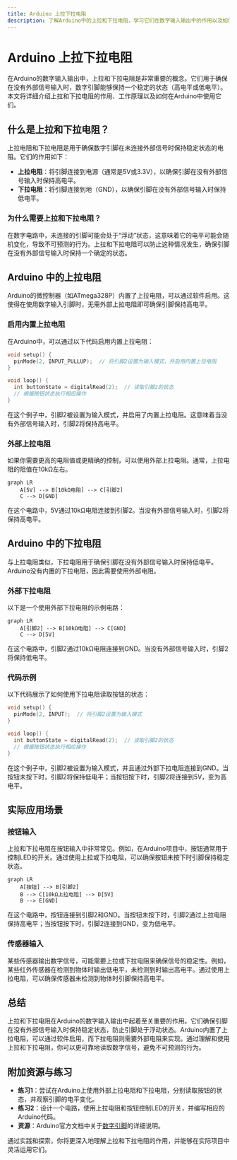 ```yaml
---
title: Arduino 上拉下拉电阻
description: 了解Arduino中的上拉和下拉电阻，学习它们在数字输入输出中的作用以及如何正确使用它们。
---
```


# Arduino 上拉下拉电阻

在Arduino的数字输入输出中，上拉和下拉电阻是非常重要的概念。它们用于确保在没有外部信号输入时，数字引脚能够保持一个稳定的状态（高电平或低电平）。本文将详细介绍上拉和下拉电阻的作用、工作原理以及如何在Arduino中使用它们。

## 什么是上拉和下拉电阻？

上拉电阻和下拉电阻是用于确保数字引脚在未连接外部信号时保持稳定状态的电阻。它们的作用如下：

- **上拉电阻**：将引脚连接到电源（通常是5V或3.3V），以确保引脚在没有外部信号输入时保持高电平。
- **下拉电阻**：将引脚连接到地（GND），以确保引脚在没有外部信号输入时保持低电平。

### 为什么需要上拉和下拉电阻？

在数字电路中，未连接的引脚可能会处于“浮动”状态，这意味着它的电平可能会随机变化，导致不可预测的行为。上拉和下拉电阻可以防止这种情况发生，确保引脚在没有外部信号输入时保持一个确定的状态。

## Arduino 中的上拉电阻

Arduino的微控制器（如ATmega328P）内置了上拉电阻，可以通过软件启用。这使得在使用数字输入引脚时，无需外部上拉电阻即可确保引脚保持高电平。

### 启用内置上拉电阻

在Arduino中，可以通过以下代码启用内置上拉电阻：

```cpp
void setup() {
  pinMode(2, INPUT_PULLUP);  // 将引脚2设置为输入模式，并启用内置上拉电阻
}

void loop() {
  int buttonState = digitalRead(2);  // 读取引脚2的状态
  // 根据按钮状态执行相应操作
}
```

在这个例子中，引脚2被设置为输入模式，并启用了内置上拉电阻。这意味着当没有外部信号输入时，引脚2将保持高电平。

### 外部上拉电阻

如果你需要更高的电阻值或更精确的控制，可以使用外部上拉电阻。通常，上拉电阻的阻值在10kΩ左右。

```mermaid
graph LR
    A[5V] --> B[10kΩ电阻] --> C[引脚2]
    C --> D[GND]
```

在这个电路中，5V通过10kΩ电阻连接到引脚2。当没有外部信号输入时，引脚2将保持高电平。

## Arduino 中的下拉电阻

与上拉电阻类似，下拉电阻用于确保引脚在没有外部信号输入时保持低电平。Arduino没有内置的下拉电阻，因此需要使用外部电阻。

### 外部下拉电阻

以下是一个使用外部下拉电阻的示例电路：

```mermaid
graph LR
    A[引脚2] --> B[10kΩ电阻] --> C[GND]
    C --> D[5V]
```

在这个电路中，引脚2通过10kΩ电阻连接到GND。当没有外部信号输入时，引脚2将保持低电平。

### 代码示例

以下代码展示了如何使用下拉电阻读取按钮的状态：

```cpp
void setup() {
  pinMode(2, INPUT);  // 将引脚2设置为输入模式
}

void loop() {
  int buttonState = digitalRead(2);  // 读取引脚2的状态
  // 根据按钮状态执行相应操作
}
```

在这个例子中，引脚2被设置为输入模式，并且通过外部下拉电阻连接到GND。当按钮未按下时，引脚2将保持低电平；当按钮按下时，引脚2将连接到5V，变为高电平。

## 实际应用场景

### 按钮输入

上拉和下拉电阻在按钮输入中非常常见。例如，在Arduino项目中，按钮通常用于控制LED的开关。通过使用上拉或下拉电阻，可以确保按钮未按下时引脚保持稳定状态。

```mermaid
graph LR
    A[按钮] --> B[引脚2]
    B --> C[10kΩ上拉电阻] --> D[5V]
    B --> E[GND]
```

在这个电路中，按钮连接到引脚2和GND。当按钮未按下时，引脚2通过上拉电阻保持高电平；当按钮按下时，引脚2连接到GND，变为低电平。

### 传感器输入

某些传感器输出数字信号，可能需要上拉或下拉电阻来确保信号的稳定性。例如，某些红外传感器在检测到物体时输出低电平，未检测到时输出高电平。通过使用上拉电阻，可以确保传感器未检测到物体时引脚保持高电平。

## 总结

上拉和下拉电阻在Arduino的数字输入输出中起着至关重要的作用。它们确保引脚在没有外部信号输入时保持稳定状态，防止引脚处于浮动状态。Arduino内置了上拉电阻，可以通过软件启用，而下拉电阻则需要外部电阻来实现。通过理解和使用上拉和下拉电阻，你可以更可靠地读取数字信号，避免不可预测的行为。

## 附加资源与练习

- **练习1**：尝试在Arduino上使用外部上拉电阻和下拉电阻，分别读取按钮的状态，并观察引脚的电平变化。
- **练习2**：设计一个电路，使用上拉电阻和按钮控制LED的开关，并编写相应的Arduino代码。
- **资源**：Arduino官方文档中关于[数字引脚](https://www.arduino.cc/en/Tutorial/Foundations/DigitalPins)的详细说明。

通过实践和探索，你将更深入地理解上拉和下拉电阻的作用，并能够在实际项目中灵活运用它们。